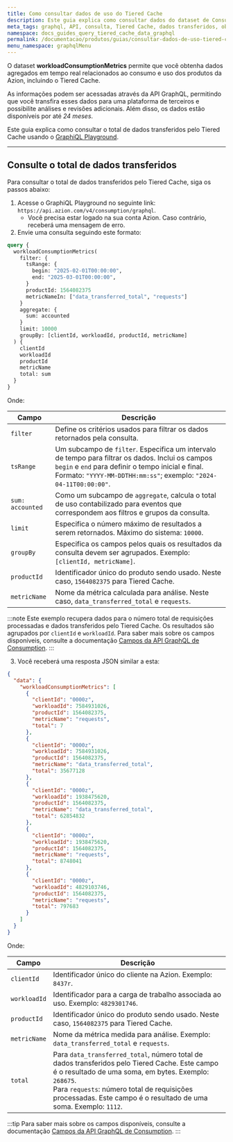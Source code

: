 ```yaml
---
title: Como consultar dados de uso do Tiered Cache
description: Este guia explica como consultar dados do dataset de Consumption e verificar o uso relacionado ao Tiered Cache usando o GraphiQL Playground.
meta_tags: graphql, API, consulta, Tiered Cache, dados transferidos, observe, dados de uso, consumo
namespace: docs_guides_query_tiered_cache_data_graphql
permalink: /documentacao/produtos/guias/consultar-dados-de-uso-tiered-cache-com-graphql/
menu_namespace: graphqlMenu
---
```


O dataset **workloadConsumptionMetrics** permite que você obtenha dados agregados em tempo real relacionados ao consumo e uso dos produtos da Azion, incluindo o Tiered Cache.

As informações podem ser acessadas através da API GraphQL, permitindo que você transfira esses dados para uma plataforma de terceiros e possibilite análises e revisões adicionais. Além disso, os dados estão disponíveis por até *24 meses*.

Este guia explica como consultar o total de dados transferidos pelo Tiered Cache usando o [GraphiQL Playground](/pt-br/documentacao/produtos/devtools/playground-graphql/).

--- 

## Consulte  o total de dados transferidos

Para consultar o total de dados transferidos pelo Tiered Cache, siga os passos abaixo:

1. Acesse o GraphiQL Playground no seguinte link: `https://api.azion.com/v4/consumption/graphql`.
    - Você precisa estar logado na sua conta Azion. Caso contrário, receberá uma mensagem de erro.
2. Envie uma consulta seguindo este formato:

```graphql
query {
  workloadConsumptionMetrics(
    filter: {
      tsRange: { 
        begin: "2025-02-01T00:00:00",
        end: "2025-03-01T00:00:00",
      }
      productId: 1564082375
      metricNameIn: ["data_transferred_total", "requests"]
    }
    aggregate: {
      sum: accounted
    }
    limit: 10000
    groupBy: [clientId, workloadId, productId, metricName]
  ) {
    clientId
    workloadId
    productId
    metricName
    total: sum
  }
}
```

Onde:

| Campo | Descrição |
|----------|----------|
| `filter` | Define os critérios usados para filtrar os dados retornados pela consulta. |
| `tsRange` | Um subcampo de `filter`. Especifica um intervalo de tempo para filtrar os dados. Inclui os campos `begin` e `end` para definir o tempo inicial e final. Formato: `"YYYY-MM-DDTHH:mm:ss"`; exemplo: `"2024-04-11T00:00:00"`. |
| `sum: accounted` | Como um subcampo de `aggregate`, calcula o total de uso contabilizado para eventos que correspondem aos filtros e grupos da consulta. |
| `limit` | Especifica o número máximo de resultados a serem retornados. Máximo do sistema: `10000`. |
| `groupBy` | Especifica os campos pelos quais os resultados da consulta devem ser agrupados. Exemplo: `[clientId, metricName]`. |
| `productId` | Identificador único do produto sendo usado. Neste caso, `1564082375` para Tiered Cache. |
| `metricName` | Nome da métrica calculada para análise. Neste caso, `data_transferred_total` e `requests`. |

:::note
Este exemplo recupera dados para o número total de requisições processadas e dados transferidos pelo Tiered Cache. Os resultados são agrupados por `clientId` e `workloadId`. Para saber mais sobre os campos disponíveis, consulte a documentação [Campos da API GraphQL de Consumption](/pt-br/documentacao/devtools/graphql-api/recursos/campos-gql-consumption/).
:::

3. Você receberá uma resposta JSON similar a esta:

```json
{
  "data": {
    "workloadConsumptionMetrics": [
      {
        "clientId": "0000z",
        "workloadId": 7584931026,
        "productId": 1564082375,
        "metricName": "requests",
        "total": 7
      },
      {
        "clientId": "0000z",
        "workloadId": 7584931026,
        "productId": 1564082375,
        "metricName": "data_transferred_total",
        "total": 35677128
      },
      {
        "clientId": "0000z",
        "workloadId": 1938475620,
        "productId": 1564082375,
        "metricName": "data_transferred_total",
        "total": 62854832
      },
      {
        "clientId": "0000z",
        "workloadId": 1938475620,
        "productId": 1564082375,
        "metricName": "requests",
        "total": 8748041
      },
      {
        "clientId": "0000z",
        "workloadId": 4829103746,
        "productId": 1564082375,
        "metricName": "requests",
        "total": 797683
      }
    ]
  }
}
```

Onde:

| Campo | Descrição |
|----------|----------|
| `clientId` | Identificador único do cliente na Azion. Exemplo: `8437r`. |
| `workloadId` | Identificador para a carga de trabalho associada ao uso. Exemplo: `4829301746`. |
| `productId` | Identificador único do produto sendo usado. Neste caso, `1564082375` para Tiered Cache. |
| `metricName` | Nome da métrica medida para análise. Exemplo: `data_transferred_total` e `requests`.  |
| `total` | Para `data_transferred_total`, número total de dados transferidos pelo Tiered Cache. Este campo é o resultado de uma soma, em bytes. Exemplo: `268675`. <br/> Para `requests`: número total de requisições processadas. Este campo é o resultado de uma soma. Exemplo: `1112`. |

:::tip
Para saber mais sobre os campos disponíveis, consulte a documentação [Campos da API GraphQL de Consumption](/pt-br/documentacao/devtools/graphql-api/recursos/campos-gql-consumption/).
:::
